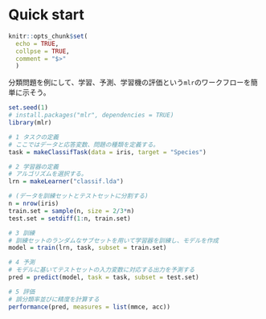 # Quick start

```r
knitr::opts_chunk$set(
  echo = TRUE,
  collpse = TRUE,
  comment = "$>"
  )
```

分類問題を例にして、学習、予測、学習機の評価という`mlr`のワークフローを簡単に示そう。

```r
set.seed(1)
# install.packages("mlr", dependencies = TRUE)
library(mlr)

# 1 タスクの定義 
# ここではデータと応答変数、問題の種類を定義する。
task = makeClassifTask(data = iris, target = "Species")

# 2 学習器の定義
# アルゴリズムを選択する。
lrn = makeLearner("classif.lda")

# (データを訓練セットとテストセットに分割する)
n = nrow(iris)
train.set = sample(n, size = 2/3*n)
test.set = setdiff(1:n, train.set)

# 3 訓練 
# 訓練セットのランダムなサブセットを用いて学習器を訓練し、モデルを作成
model = train(lrn, task, subset = train.set)

# 4 予測
# モデルに基いてテストセットの入力変数に対応する出力を予測する
pred = predict(model, task = task, subset = test.set)

# 5 評価
# 誤分類率並びに精度を計算する
performance(pred, measures = list(mmce, acc))
```